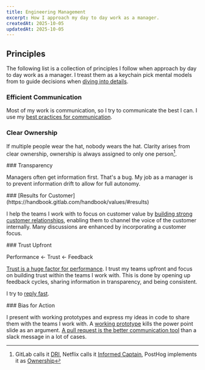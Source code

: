 ```yaml
---
title: Engineering Management
excerpt: How I approach my day to day work as a manager.
createdAt: 2025-10-05
updatedAt: 2025-10-05
---
```


## Principles

The following list is a collection of principles I follow when approach by day to day work as a manager. I treast them as a keychain pick mental models from to guide decisions when [diving into details](https://www.businessinsider.com/airbnb-ceo-brian-chesky-what-founder-mode-really-means-2024-10).

<div className="grid grid-cols-1 md:grid-cols-2 gap-4">

<div>

### Efficient Communication

Most of my work is communication, so I try to communicate the best I can. I use my [best practices for communication](/blog/async).

</div>

<div>

### Clear Ownership

If multiple people wear the hat, nobody wears the hat. Clarity arises from clear ownership, ownership is always assigned to only one person[^1].

</div>

<div>
### Transparency

Managers often get information first. That's a bug. My job as a manager is to prevent information drift to allow for full autonomy. 

</div>

<div>
### [Results for Customer](https://handbook.gitlab.com/handbook/values/#results)

I help the teams I work with to focus on customer value by [building strong customer relationships](https://posthog.com/handbook/cs-and-onboarding/customer-success), enabling them to channel the voice of the customer internally. Many discussions are enhanced by incorporating a customer focus.

</div>

<div>
### Trust Upfront

Performance ← Trust ← Feedback

[Trust is a huge factor for performance](https://handbook.gitlab.com/handbook/leadership/coaching/#the-return-on-trust). I trust my teams upfront and focus on building trust within the teams I work with. This is done by opening up feedback cycles, sharing information in transparency, and being consistent.

I try to [reply fast](https://mxstbr.com/notes/feedback#fast-responses-signal-a-higher-chance-of-success).

</div>

<div>
### Bias for Action

I present with working prototypes and express my ideas in code to share them with the teams I work with. A [working prototype](https://handbook.gitlab.com/handbook/values/#iteration) kills the power point slide as an argument. [A pull request is the better communication tool](https://posthog.com/handbook/company/communication#everything-starts-with-a-pull-request) than a slack message in a lot of cases.

</div>

</div>

[^1]: GitLab calls it [DRI](https://handbook.gitlab.com/handbook/people-group/directly-responsible-individuals/), Netflix calls it [Informed Captain](https://jobs.netflix.com/culture), PostHog implements it as [Ownership](https://posthog.com/handbook/company/fuzzy-ownership#figuring-out-who-owns-a-thing-at-posthog)
